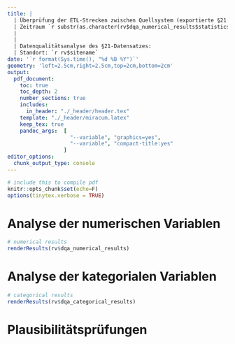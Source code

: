 ```yaml
---
title: |
  | Überprüfung der ETL-Strecken zwischen Quellsystem (exportierte §21 Rohdaten) und Zielsystem (i2b2 Datenbank) 
  | Zeitraum `r substr(as.character(rv$dqa_numerical_results$statistics$EpisodeOfCare_period_end$target_data[1,])[2], 1, 4)` bis `r substr(as.character(rv$dqa_numerical_results$statistics$EpisodeOfCare_period_end$target_data[5,])[2], 1, 4)` 
  | 
  |
  | Datenqualitätsanalyse des §21-Datensatzes: 
  | Standort: `r rv$sitename` 
date: '`r format(Sys.time(), "%d %B %Y")`' 
geometry: 'left=2.5cm,right=2.5cm,top=2cm,bottom=2cm' 
output: 
  pdf_document:
    toc: true
    toc_depth: 2
    number_sections: true
    includes:
      in_header: "./_header/header.tex"
    template: "./_header/miracum.latex"
    keep_tex: true
    pandoc_args:  [
                    "--variable", "graphics=yes",
                    "--variable", "compact-title:yes"
                  ]
editor_options:
  chunk_output_type: console
---
```



```r
# include this to compile pdf
knitr::opts_chunk$set(echo=F)
options(tinytex.verbose = TRUE)
```


# Analyse der numerischen Variablen  

```r
# numerical results
renderResults(rv$dqa_numerical_results)
```


# Analyse der kategorialen Variablen  

```r
# categorical results
renderResults(rv$dqa_categorical_results)
```


# Plausibilitätsprüfungen  


